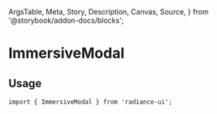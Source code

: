   ArgsTable,
  Meta,
  Story,
  Description,
  Canvas,
  Source,
} from '@storybook/addon-docs/blocks';


<Meta title="ImmersiveModal" component={ImmersiveModal} />

# ImmersiveModal

<Description of={ImmersiveModal} />

## Usage

```tsx
import { ImmersiveModal } from 'radiance-ui';
```

<ArgsTable of={ImmersiveModal} />

<Canvas>
  <Story story={ImmersiveModalStories.WithFooterButtonsComponent} />
</Canvas>

<Canvas>
  <Story story={ImmersiveModalStories.WithHeaderImage} />
</Canvas>

<Canvas>
  <Story story={ImmersiveModalStories.WithScrollingContent} />
</Canvas>

